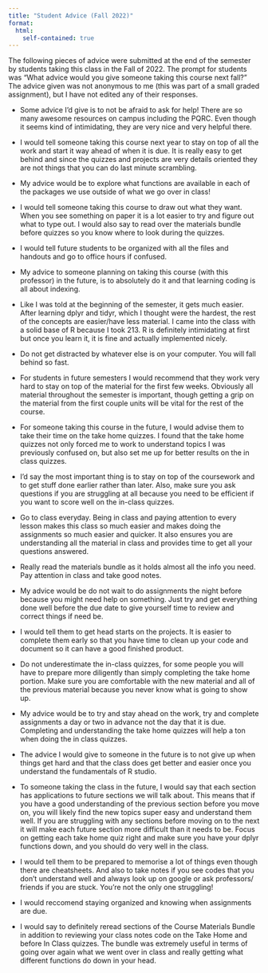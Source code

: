 ```yaml
---
title: "Student Advice (Fall 2022)"
format: 
  html:
    self-contained: true
---
```


The following pieces of advice were submitted at the end of the semester by students taking this class in the Fall of 2022. The prompt for students was "What advice would you give someone taking this course next fall?" The advice given was not anonymous to me (this was part of a small graded assignment), but I have not edited any of their responses.

* Some advice I’d give is to not be afraid to ask for help! There are so many awesome resources on campus including the PQRC. Even though it seems kind of intimidating, they are very nice and very helpful there.

* I would tell someone taking this course next year to stay on top of all the work and start it way ahead of when it is due. It is really easy to get behind and since the quizzes and projects are very details oriented they are not things that you can do last minute scrambling.

* My advice would be to explore what functions are available in each of the packages we use outside of what we go over in class!

* I would tell someone taking this course to draw out what they want. When you see something on paper it is a lot easier to try and figure out what to type out. I would also say to read over the materials bundle before quizzes so you know where to look during the quizzes.

* I would tell future students to be organized with all the files 
and handouts and go to office hours if confused. 

* My advice to someone planning on taking this course (with this professor) in the future, is to absolutely do it and that learning coding is all about indexing.

* Like I was told at the beginning of the semester, it gets much easier. After learning dplyr and tidyr, which I thought were the hardest, the rest of the concepts are easier/have less material. I came into the class with a solid base of R because I took 213. R is definitely intimidating at first but once you learn it, it is fine and actually implemented nicely.

* Do not get distracted by whatever else is on your computer. You will fall behind so fast.

* For students in future semesters I would recommend that they work very hard to stay on top of the material for the first few weeks. Obviously all material throughout the semester is important, though getting a grip on the material from the first couple units will be vital for the rest of the course.

* For someone taking this course in the future, I would advise them to take their time on the take home quizzes. I found that the take home quizzes not only forced me to work to understand topics I was previously confused on, but also set me up for better results on the in class quizzes.

* I’d say the most important thing is to stay on top of the coursework and to get stuff done earlier rather than later. Also, make sure you ask questions if you are struggling at all because you need to be efficient if you want to score well on the in-class quizzes.

* Go to class everyday. Being in class and paying attention to every lesson makes this class so much easier and makes doing the assignments so much easier and quicker. It also ensures you are understanding all the material in class and provides time to get all your questions answered.

* Really read the materials bundle as it holds almost all the info you need. Pay attention in class and take good notes.

* My advice would be do not wait to do assignments the night before because you might need help on something. Just try and get everything done well before the due date to give yourself time to review and correct things if need be.

* I would tell them to get head starts on the projects. It is easier to complete them early so that you have time to clean up your code and document so it can have a good finished product.

* Do not underestimate the in-class quizzes, for some people you will have to prepare more diligently than simply completing the take home portion. Make sure you are comfortable with the new material and all of the previous material because you never know what is going to show up.

* My advice would be to try and stay ahead on the work, try and complete assignments a day or two in advance not the day that it is due.  Completing and understanding the take home quizzes will help a ton when doing the in class quizzes.

* The advice I would give to someone in the future is to not give up when things get hard and that the class does get better and easier once you understand the fundamentals of R studio.

* To someone taking the class in the future, I would say that each section 
has applications to future sections we will talk about. This means that if you have a good understanding of the previous section before you move on, you will likely find the new topics super easy and understand them well. If you are struggling with any sections before moving on to the next it will make each future section more difficult than it needs to be. Focus on getting each take home quiz right and make sure you have your dplyr functions down, and you should do very well in the class.

* I would tell them to be prepared to memorise a lot of things even though there are cheatsheets. And also to take notes if you see codes that you don’t understand well and always look up on google or ask professors/ friends if you are stuck. You’re not the only one struggling!

* I would reccomend staying organized and knowing when assignments are due.

* I would say to definitely reread sections of the Course Materials Bundle in addition to reviewing your class notes code on the Take Home and before In Class quizzes. The bundle was extremely useful in terms of going over again what we went over in class and really getting what different functions do down in your head.


